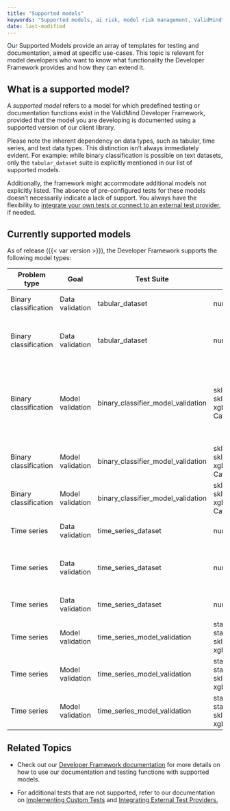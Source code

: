 ```yaml
---
title: "Supported models"
keywords: "Supported models, ai risk, model risk management, ValidMind"
date: last-modified
---
```


Our Supported Models provide an array of templates for testing and documentation, aimed at specific use-cases. This topic is relevant for model developers who want to know what functionality the Developer Framework provides and how they can extend it. 

## What is a supported model?

A _supported model_ refers to a model for which predefined testing or documentation functions exist in the ValidMind Developer Framework, provided that the model you are developing is documented using a supported version of our client library.

<!--- TO DO This text might need a bit more expansion --->
Please note the inherent dependency on data types, such as tabular, time series, and text data types. This distinction isn't always immediately evident. For example: while binary classification is possible on text datasets, only the `tabular_dataset` suite is explicitly mentioned in our list of supported models.

Additionally, the framework might accommodate additional models not explicitly listed. The absence of pre-configured tests for these models doesn't necessarily indicate a lack of support. You always have the flexibility to [integrate your own tests or connect to an external test provider](../notebooks/code_samples/custom_tests/external_test_providers_demo.ipynb), if needed.

## Currently supported models

As of release ({{< var version >}}), the Developer Framework supports the following model types: 

::: {.column-page}
| Problem type | Goal | Test Suite | Supported Libraries | Tests |
|--------------|------|------------|---------------------|-------|
| Binary classification | Data validation | tabular_dataset | numpy, pandas | DatasetMetadata, DatasetDescription, DescriptiveStatistics, DatasetCorrelations |
| Binary classification | Data validation | tabular_dataset | numpy, pandas | ClassImbalance, Duplicates, HighCardinality, HighPearsonCorrelation, MissingValues, Skewness, UniqueRows, TooManyZeroValues |
| Binary classification | Model validation | binary_classifier_model_validation | sklearn.RandomForestClassifier, sklearn.LogisticRegression, xgboost.XGBClassifier, CatBoostClassifier | ModelMetadata, DatasetSplit, ConfusionMatrix, ClassifierInSamplePerformance, ClassifierOutOfSamplePerformance, PermutationFeatureImportance, PrecisionRecallCurve, ROCCurve, CharacteristicStabilityIndex, PopulationStabilityIndex, SHAPGlobalImportance |
| Binary classification | Model validation | binary_classifier_model_validation | sklearn.RandomForestClassifier, sklearn.LogisticRegression, xgboost.XGBClassifier, CatBoostClassifier | MinimumAccuracy, MinimumF1Score, MinimumROCAUCScore, TrainingTestDegradation |
| Binary classification | Model validation | binary_classifier_model_validation | sklearn.RandomForestClassifier, sklearn.LogisticRegression, xgboost.XGBClassifier, CatBoostClassifier | OverfitDiagnosis, WeakspotsDiagnosis, RobustnessDiagnosis |
| Time series | Data validation | time_series_dataset | numpy, pandas | TimeSeriesOutliers, TimeSeriesMissingValues, TimeSeriesFrequency |
| Time series | Data validation | time_series_dataset | numpy, pandas | TimeSeriesLinePlot, TimeSeriesHistogram, ACFandPACFPlot, SeasonalDecompose, AutoSeasonality, AutoStationarity, RollingStatsPlot, AutoAR, AutoMA |
| Time series | Data validation | time_series_dataset | numpy, pandas |  ScatterPlot, LaggedCorrelationHeatmap, EngleGrangerCoint, SpreadPlot |
| Time series | Model validation | time_series_model_validation | statsmodels.regression.linear_model.OLS, statsmodels.regression.linear_model.GLS, sklearn.linear_model.LinearRegression, xgboost.XGBRegressor | RegressionModelSummary |
| Time series | Model validation | time_series_model_validation | statsmodels.regression.linear_model.OLS, statsmodels.regression.linear_model.GLS, sklearn.linear_model.LinearRegression, xgboost.XGBRegressor | RegressionModelInsampleComparison, RegressionModelOutsampleComparison |
| Time series | Model validation | time_series_model_validation | statsmodels.regression.linear_model.OLS, statsmodels.regression.linear_model.GLS, sklearn.linear_model.LinearRegression, xgboost.XGBRegressor | RegressionModelForecastPlot |
:::

## Related Topics

* Check out our [Developer Framework documentation](get-started-developer-framework.qmd) for more details on how to use our documentation and testing functions with supported models.

* For additional tests that are not supported, refer to our documentation on [Implementing Custom Tests](../notebooks/how_to/implementing_custom_tests.ipynb) and [Integrating External Test Providers.](../notebooks/code_samples/custom_tests/external_test_providers_demo.ipynb)
